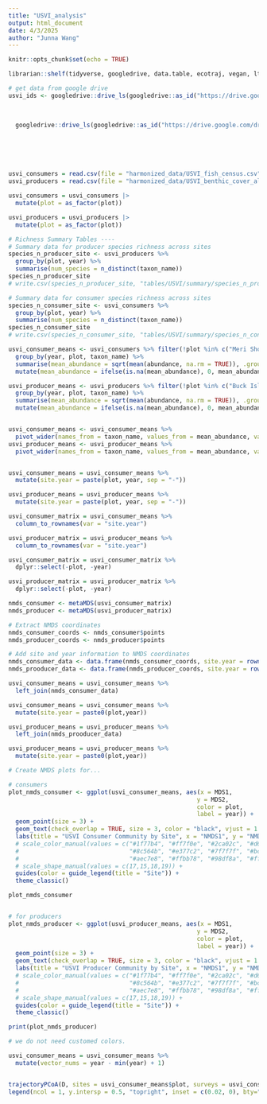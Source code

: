 ```yaml
---
title: "USVI_analysis"
output: html_document
date: 4/3/2025
author: "Junna Wang"
---
```



```r
knitr::opts_chunk$set(echo = TRUE)
```


```r
librarian::shelf(tidyverse, googledrive, data.table, ecotraj, vegan, lterdatasampler, supportR, cowplot, summarytools, datacleanr)

# get data from google drive
usvi_ids <- googledrive::drive_ls(googledrive::as_id("https://drive.google.com/drive/folders/1d4uwv5Eq5u5hFw22po_7sK-_Uwisc65w")) 

  
  
  googledrive::drive_ls(googledrive::as_id("https://drive.google.com/drive/folders/1d4uwv5Eq5u5hFw22po_7sK-_Uwisc65w"), type="csv")






usvi_consumers = read.csv(file = "harmonized_data/USVI_fish_census.csv")
usvi_producers = read.csv(file = "harmonized_data/USVI_benthic_cover_algae.csv")

usvi_consumers = usvi_consumers |> 
  mutate(plot = as_factor(plot))

usvi_producers = usvi_producers |> 
  mutate(plot = as_factor(plot))

# Richness Summary Tables ----
# Summary data for producer species richness across sites
species_n_producer_site <- usvi_producers %>%
  group_by(plot, year) %>%
  summarise(num_species = n_distinct(taxon_name))
species_n_producer_site
# write.csv(species_n_producer_site, "tables/USVI/summary/species_n_producer_site.csv",row.names = F)

# Summary data for consumer species richness across sites
species_n_consumer_site <- usvi_consumers %>%
  group_by(plot, year) %>%
  summarise(num_species = n_distinct(taxon_name))
species_n_consumer_site
# write.csv(species_n_consumer_site, "tables/USVI/summary/species_n_consumer_site.csv",row.names = F)

```

```r
usvi_consumer_means <- usvi_consumers %>% filter(!plot %in% c("Meri Shoal", "castle", "lang Bank Red Hind FSA", "Buck Island STX Deep")) %>%
  group_by(year, plot, taxon_name) %>%
  summarise(mean_abundance = sqrt(mean(abundance, na.rm = TRUE)), .groups = "drop") %>%
  mutate(mean_abundance = ifelse(is.na(mean_abundance), 0, mean_abundance))

usvi_producer_means <- usvi_producers %>% filter(!plot %in% c("Buck Island STX Deep")) %>%
  group_by(year, plot, taxon_name) %>%
  summarise(mean_abundance = sqrt(mean(abundance, na.rm = TRUE)), .groups = "drop") %>%
  mutate(mean_abundance = ifelse(is.na(mean_abundance), 0, mean_abundance))


usvi_consumer_means <- usvi_consumer_means %>%
  pivot_wider(names_from = taxon_name, values_from = mean_abundance, values_fill = list(mean_abundance = 0))
usvi_producer_means <- usvi_producer_means %>%
  pivot_wider(names_from = taxon_name, values_from = mean_abundance, values_fill = list(mean_abundance = 0))


usvi_consumer_means = usvi_consumer_means %>% 
  mutate(site.year = paste(plot, year, sep = "-"))

usvi_producer_means = usvi_producer_means %>% 
  mutate(site.year = paste(plot, year, sep = "-"))

usvi_consumer_matrix = usvi_consumer_means %>% 
  column_to_rownames(var = "site.year")

usvi_producer_matrix = usvi_producer_means %>% 
  column_to_rownames(var = "site.year")

usvi_consumer_matrix = usvi_consumer_matrix %>%
  dplyr::select(-plot, -year)

usvi_producer_matrix = usvi_producer_matrix %>%
  dplyr::select(-plot, -year)

```


```r
nmds_consumer <- metaMDS(usvi_consumer_matrix)
nmds_producer <- metaMDS(usvi_producer_matrix)

# Extract NMDS coordinates
nmds_consumer_coords <- nmds_consumer$points
nmds_producer_coords <- nmds_producer$points

# Add site and year information to NMDS coordinates
nmds_consumer_data <- data.frame(nmds_consumer_coords, site.year = rownames(usvi_consumer_matrix))
nmds_prooducer_data <- data.frame(nmds_producer_coords, site.year = rownames(usvi_producer_matrix))

usvi_consumer_means = usvi_consumer_means %>% 
  left_join(nmds_consumer_data)

usvi_consumer_means = usvi_consumer_means %>% 
  mutate(site.year = paste0(plot,year))

usvi_producer_means = usvi_producer_means %>% 
  left_join(nmds_prooducer_data)

usvi_producer_means = usvi_producer_means %>% 
  mutate(site.year = paste0(plot,year))

# Create NMDS plots for... 

# consumers
plot_nmds_consumer <- ggplot(usvi_consumer_means, aes(x = MDS1,
                                                     y = MDS2,
                                                     color = plot,
                                                     label = year)) +
  geom_point(size = 3) +
  geom_text(check_overlap = TRUE, size = 3, color = "black", vjust = 1.5) +
  labs(title = "USVI Consumer Community by Site", x = "NMDS1", y = "NMDS2") +
  # scale_color_manual(values = c("#1f77b4", "#ff7f0e", "#2ca02c", "#d62728", "#9467bd",
  #                               "#8c564b", "#e377c2", "#7f7f7f", "#bcbd22", "#17becf",
  #                               "#aec7e8", "#ffbb78", "#98df8a", "#ff9896")) +
  # scale_shape_manual(values = c(17,15,18,19)) +
  guides(color = guide_legend(title = "Site")) +
  theme_classic()

plot_nmds_consumer


# for producers
plot_nmds_producer <- ggplot(usvi_producer_means, aes(x = MDS1,
                                                     y = MDS2,
                                                     color = plot,
                                                     label = year)) +
  geom_point(size = 3) +
  geom_text(check_overlap = TRUE, size = 3, color = "black", vjust = 1.5) +
  labs(title = "USVI Producer Community by Site", x = "NMDS1", y = "NMDS2") +
  # scale_color_manual(values = c("#1f77b4", "#ff7f0e", "#2ca02c", "#d62728", "#9467bd",
  #                               "#8c564b", "#e377c2", "#7f7f7f", "#bcbd22", "#17becf",
  #                               "#aec7e8", "#ffbb78", "#98df8a", "#ff9896", "#c5b0d5")) +
  # scale_shape_manual(values = c(17,15,18,19)) +
  guides(color = guide_legend(title = "Site")) +
  theme_classic()

print(plot_nmds_producer)

```

```r
# we do not need customed colors. 

usvi_consumer_means = usvi_consumer_means %>% 
  mutate(vector_nums = year - min(year) + 1)


trajectoryPCoA(D, sites = usvi_consumer_means$plot, surveys = usvi_consumer_means$vector_nums, lwd = 1, survey.labels = T) 
legend(ncol = 1, y.intersp = 0.5, "topright", inset = c(0.02, 0), bty="n", legend=c("1","2" ,"3", "4", "5", "6", "7", "8","9", "10", "11"),  col = c( "#1f77b4", "#ff7f0e", "#2ca02c", "#d62728", "#9467bd",
                                                                                                                                                                                                               "#8c564b", "#e377c2", "#7f7f7f", "#bcbd22", "#17becf",
                                                                                                                                                                                                               "#aec7e8", "#ffbb78", "#98df8a", "#ff9896"), lwd=2)





```



